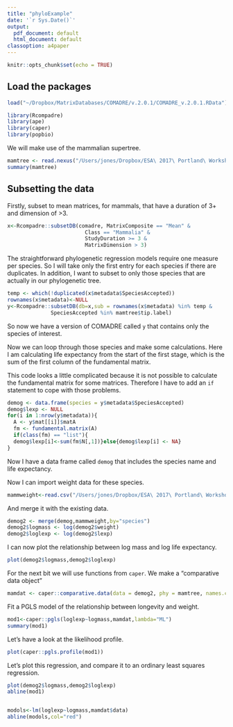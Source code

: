 ```yaml
---
title: "phyloExample"
date: '`r Sys.Date()`'
output:
  pdf_document: default
  html_document: default
classoption: a4paper
---
```


```r
knitr::opts_chunk$set(echo = TRUE)
```

## Load the packages

```r
load("~/Dropbox/MatrixDatabases/COMADRE/v.2.0.1/COMADRE_v.2.0.1.RData")
```

```r
library(Rcompadre)
library(ape)
library(caper)
library(popbio)
```

We will make use of the mammalian supertree.

```r
mamtree <- read.nexus("/Users/jones/Dropbox/ESA\ 2017\ Portland\ Workshop/data/mammaltree.nex")
summary(mamtree)
```


## Subsetting the data

Firstly, subset to mean matrices, for mammals, that have a duration of 3+ and dimension of >3.

```r
x<-Rcompadre::subsetDB(comadre, MatrixComposite == "Mean" &
                         Class == "Mammalia" &
                         StudyDuration >= 3 &
                         MatrixDimension > 3)
```

The straightforward phylogenetic regression models require one measure per species.
So I will take only the first entry for each species if there are duplicates.
In addition, I want to subset to only those species that are actually in our phylogenetic tree.

```r
temp <- which(!duplicated(x$metadata$SpeciesAccepted))
rownames(x$metadata)<-NULL
y<-Rcompadre::subsetDB(db=x,sub = rownames(x$metadata) %in% temp & 
              SpeciesAccepted %in% mamtree$tip.label)
```
So now we have a version of COMADRE called `y` that contains only the species of interest.

Now we can loop through those species and make some calculations.
Here I am calculating life expectancy from the start of the first stage, which is the sum of the first column of the fundamental matrix.

This code looks a little complicated because it is not possible to calculate the fundamental matrix for some matrices. Therefore I have to add an `if` statement to cope with those problems.

```r
demog <- data.frame(species = y$metadata$SpeciesAccepted)
demog$lexp <- NULL
for(i in 1:nrow(y$metadata)){
  A <- y$mat[[i]]$matA
  fm <- fundamental.matrix(A)
  if(class(fm) == "list"){
  demog$lexp[i]<-sum(fm$N[,1])}else{demog$lexp[i] <- NA}
}
```

Now I have a data frame called `demog` that includes the species name and life expectancy.

Now I can import weight data for these species.

```r
mammweight<-read.csv("/Users/jones/Dropbox/ESA\ 2017\ Portland\ Workshop/data/mammalweight.csv")
```

And merge it with the existing data.

```r
demog2 <- merge(demog,mammweight,by="species")
demog2$logmass <- log(demog2$weight)
demog2$loglexp <- log(demog2$lexp)
```

I can now plot the relationship between log mass and log life expectancy.

```r
plot(demog2$logmass,demog2$loglexp)
```

For the next bit we will use functions from `caper`.
We make a "comparative data object"

```r
mamdat <- caper::comparative.data(data = demog2, phy = mamtree, names.col = "species",na.omit=FALSE)
```

Fit a PGLS model of the relationship between longevity and weight.

```r
mod1<-caper::pgls(loglexp~logmass,mamdat,lambda="ML")
summary(mod1)
```

Let's have a look at the likelihood profile.

```r
plot(caper::pgls.profile(mod1))
```

Let's plot this regression, and compare it to an ordinary least squares regression.

```r
plot(demog2$logmass,demog2$loglexp)
abline(mod1)


modols<-lm(loglexp~logmass,mamdat$data)
abline(modols,col="red")
```


